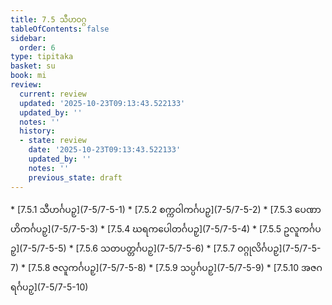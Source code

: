 ```yaml
---
title: 7.5 သီဟဝဂ္ဂ
tableOfContents: false
sidebar:
  order: 6
type: tipitaka
basket: su
book: mi
review:
  current: review
  updated: '2025-10-23T09:13:43.522133'
  updated_by: ''
  notes: ''
  history:
  - state: review
    date: '2025-10-23T09:13:43.522133'
    updated_by: ''
    notes: ''
    previous_state: draft
---
```



<ReviewStatus review={frontmatter.review} showDetails={true} />

<HypothesisAnnotation frontmatter={frontmatter} />

<DynamicBreadcrumb />



<TableOfContents book="mi" section="7.5">
* [7.5.1 သီဟင်္ဂပဉှ](7-5/7-5-1)
* [7.5.2 စက္ကဝါကင်္ဂပဉှ](7-5/7-5-2)
* [7.5.3 ပေဏာဟိကင်္ဂပဉှ](7-5/7-5-3)
* [7.5.4 ဃရကပေါတင်္ဂပဉှ](7-5/7-5-4)
* [7.5.5 ဥလူကင်္ဂပဉှ](7-5/7-5-5)
* [7.5.6 သတပတ္တင်္ဂပဉှ](7-5/7-5-6)
* [7.5.7 ဝဂ္ဂုလိင်္ဂပဉှ](7-5/7-5-7)
* [7.5.8 ဇလူကင်္ဂပဉှ](7-5/7-5-8)
* [7.5.9 သပ္ပင်္ဂပဉှ](7-5/7-5-9)
* [7.5.10 အဇဂရင်္ဂပဉှ](7-5/7-5-10)
</TableOfContents>